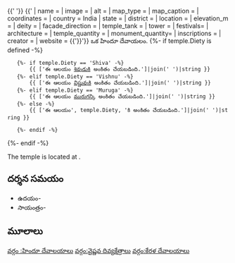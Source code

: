 {{'{{Use dmy dates|date=June 2018}}
{{Use Indian English|date=June 2018}}'}}
{{'{{Infobox Hindu temple'}}
| name                    = {{temple.key}} 
| image              = 
| alt          =
| map_type        = 
| map_caption        = 
| coordinates        = 
| country            = India
| state              = 
| district           = 
| location           = {{temple.Location}}
| elevation_m        =
| deity  = {{temple.Diety}}
| facade_direction = 
| temple_tank        = 
| tower              = 
| festivals= 
| architecture       = 
| temple_quantity  =
| monument_quantity=
| inscriptions       =
| creator            =
| website            = {{temple.Website}}
{{'}}'}}
'''{{temple.key}}''' ఒక హిందూ దేవాయలం. 
{%- if temple.Diety is defined -%}
	{%- if temple.Diety == 'Shiva' -%}
		{{ ['ఈ ఆలయం [[శివుడు]]కి అంకితం చేయబడింది.']|join(' ')|string }}
	{%- elif temple.Diety == 'Vishnu' -%}
		{{ ['ఈ ఆలయం [[విష్ణువు]]కి అంకితం చేయబడింది.']|join(' ')|string }}
	{%- elif temple.Diety == 'Muruga' -%}
		{{ ['ఈ ఆలయం [[మురుగన్]]కి అంకితం చేయబడింది.']|join(' ')|string }}
	{%- else -%}
		{{ ['ఈ ఆలయం', temple.Diety, 'కి అంకితం చేయబడింది.']|join(' ')|string }}

	{%- endif -%}
{%- endif -%}

The temple is located at {{temple.Location}}.

==దర్శన సమయం==
* ఉదయం- 
* సాయంత్రం- 


==మూలాలు==
{{Reflist}}

[[వర్గం :హిందూ దేవాలయాలు]]
[[వర్గం:వైష్ణవ దివ్యక్షేత్రాలు]]
[[వర్గం:కేరళ దేవాలయాలు]]

